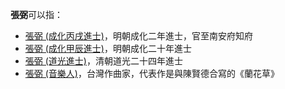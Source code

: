 '''張弼'''可以指：
* [[張弼_(成化丙戌進士)|張弼 (成化丙戌進士)]]，明朝成化二年進士，官至南安府知府
* [[張弼_(成化甲辰進士)|張弼 (成化甲辰進士)]]，明朝成化二十年進士
* [[張弼_(道光進士)|張弼 (道光進士)]]，清朝道光二十四年進士
* [[張弼_(音樂人)|張弼 (音樂人)]]，台灣作曲家，代表作是與陳賢德合寫的《蘭花草》

{{disambig|cat=二字張姓人名消歧義}}